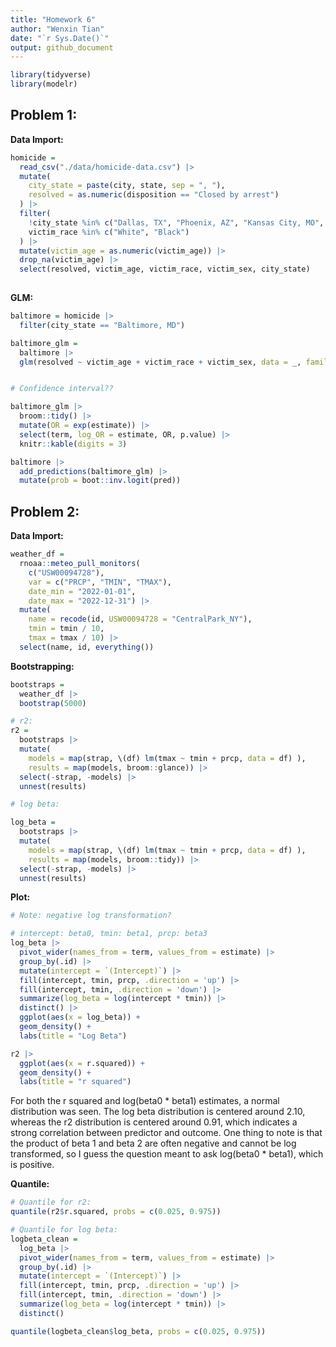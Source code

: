 ```yaml
---
title: "Homework 6"
author: "Wenxin Tian"
date: "`r Sys.Date()`"
output: github_document
---
```


```r
library(tidyverse)
library(modelr)
```

## Problem 1:

__Data Import:__

```r
homicide =
  read_csv("./data/homicide-data.csv") |>
  mutate(
    city_state = paste(city, state, sep = ", "),
    resolved = as.numeric(disposition == "Closed by arrest")
  ) |>
  filter(
    !city_state %in% c("Dallas, TX", "Phoenix, AZ", "Kansas City, MO", "Tulsa, AL"),
    victim_race %in% c("White", "Black")
  ) |>
  mutate(victim_age = as.numeric(victim_age)) |>
  drop_na(victim_age) |>
  select(resolved, victim_age, victim_race, victim_sex, city_state)
  
```

__GLM:__

```r
baltimore = homicide |>
  filter(city_state == "Baltimore, MD")

baltimore_glm = 
  baltimore |>
  glm(resolved ~ victim_age + victim_race + victim_sex, data = _, family = binomial())


# Confidence interval??

baltimore_glm |>
  broom::tidy() |> 
  mutate(OR = exp(estimate)) |>
  select(term, log_OR = estimate, OR, p.value) |> 
  knitr::kable(digits = 3)

baltimore |>
  add_predictions(baltimore_glm) |>
  mutate(prob = boot::inv.logit(pred))
```

## Problem 2:

__Data Import:__

```r
weather_df = 
  rnoaa::meteo_pull_monitors(
    c("USW00094728"),
    var = c("PRCP", "TMIN", "TMAX"), 
    date_min = "2022-01-01",
    date_max = "2022-12-31") |>
  mutate(
    name = recode(id, USW00094728 = "CentralPark_NY"),
    tmin = tmin / 10,
    tmax = tmax / 10) |>
  select(name, id, everything())
```

__Bootstrapping:__

```r
bootstraps =
  weather_df |>
  bootstrap(5000) 

# r2:
r2 =
  bootstraps |>
  mutate(
    models = map(strap, \(df) lm(tmax ~ tmin + prcp, data = df) ),
    results = map(models, broom::glance)) |> 
  select(-strap, -models) |> 
  unnest(results)

# log beta:

log_beta =
  bootstraps |>
  mutate(
    models = map(strap, \(df) lm(tmax ~ tmin + prcp, data = df) ),
    results = map(models, broom::tidy)) |> 
  select(-strap, -models) |> 
  unnest(results)
```

__Plot:__

```r
# Note: negative log transformation?

# intercept: beta0, tmin: beta1, prcp: beta3
log_beta |>
  pivot_wider(names_from = term, values_from = estimate) |>
  group_by(.id) |>
  mutate(intercept = `(Intercept)`) |>
  fill(intercept, tmin, prcp, .direction = 'up') |>
  fill(intercept, tmin, .direction = 'down') |>
  summarize(log_beta = log(intercept * tmin)) |>
  distinct() |>
  ggplot(aes(x = log_beta)) +
  geom_density() +
  labs(title = "Log Beta")

r2 |>
  ggplot(aes(x = r.squared)) +
  geom_density() +
  labs(title = "r squared")
```

For both the r squared and log(beta0 * beta1) estimates, a normal distribution was seen. The log beta distribution is centered around 2.10, whereas the r2 distribution is centered around 0.91, which indicates a strong correlation between predictor and outcome. One thing to note is that the product of beta 1 and beta 2 are often negative and cannot be log transformed, so I guess the question meant to ask log(beta0 * beta1), which is positive. 

__Quantile:__

```r
# Quantile for r2:
quantile(r2$r.squared, probs = c(0.025, 0.975))

# Quantile for log beta:
logbeta_clean = 
  log_beta |>
  pivot_wider(names_from = term, values_from = estimate) |>
  group_by(.id) |>
  mutate(intercept = `(Intercept)`) |>
  fill(intercept, tmin, prcp, .direction = 'up') |>
  fill(intercept, tmin, .direction = 'down') |>
  summarize(log_beta = log(intercept * tmin)) |>
  distinct()

quantile(logbeta_clean$log_beta, probs = c(0.025, 0.975))
```


